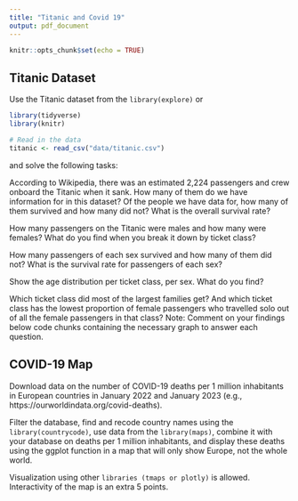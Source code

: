 ```yaml
---
title: "Titanic and Covid 19"
output: pdf_document
---
```


```r
knitr::opts_chunk$set(echo = TRUE)
```

## Titanic Dataset

Use the Titanic dataset from the `library(explore)`
or 
```r
library(tidyverse)
library(knitr)

# Read in the data
titanic <- read_csv("data/titanic.csv")

```
and solve the following tasks:

According to Wikipedia, there was an estimated 2,224 passengers and crew onboard the Titanic when it sank. How many of them do we have information for in this dataset? Of the people we have data for, how many of them survived and how many did not? What is the overall survival rate?


How many passengers on the Titanic were males and how many were females? What do you find when you break it down by ticket class?


How many passengers of each sex survived and how many of them did not? What is the survival rate for passengers of each sex?

Show the age distribution per ticket class, per sex. What do you find?

Which ticket class did most of the largest families get? And which ticket class has the lowest proportion of female passengers who travelled solo out of all the female passengers in that class?
Note: Comment on your findings below code chunks containing the necessary graph to answer each question.

## COVID-19 Map

Download data on the number of COVID-19 deaths per 1 million inhabitants in European countries in January 2022 and January 2023 (e.g., https://ourworldindata.org/covid-deaths).

Filter the database, find and recode country names using the `library(countrycode)`, use data from the `library(maps)`, combine it with your database on deaths per 1 million inhabitants, and display these deaths using the ggplot function in a map that will only show Europe, not the whole world.

Visualization using other `libraries (tmaps or plotly)` is allowed. Interactivity of the map is an extra 5 points.
